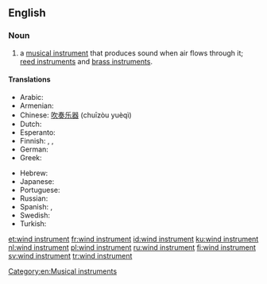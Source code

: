 ==English==

===Noun===
{{en-noun|head=[[wind]] [[instrument]]}}

# {{context|music|lang=en}} a [[musical instrument]] that produces sound when air flows through it; [[reed instrument]]s and [[brass instrument]]s.

====Translations====
{{trans-top|type of musical instrument}}
* Arabic: {{t|ar|آلة الفم|f|tr=’ālati l-fam}}
* Armenian: {{t|hy|փողային նվագարան|tr=p'oġayin nvagaran}}
* Chinese: [[吹奏乐器]] (chuīzòu yuèqì)
* Dutch: {{t+|nl|blaasinstrument|n}}
* Esperanto: {{t|eo|blovinstrumento}}
* Finnish: {{t+|fi|puhallin}}, {{t+|fi|puhallinsoitin}}, {{t+|fi|puhallussoitin}}
* German: {{t+|de|Blasinstrument|n}}
* Greek: {{t|el|πνευστό όργανο|n}}
{{trans-mid}}
* Hebrew: {{t+|he|כלי נשיפה|tr=kli neshifa}}
* Japanese: {{t+|ja|管楽器|tr=かんがっき, kangakki}}
* Portuguese: {{t|pt|instrumento de sopro|m}}
* Russian: {{t+|ru|духовой инструмент|m|tr=duχovój instrum'ént}}
* Spanish: {{t|es|instrumento de viento|m}}, {{t|es|aerófono|m}}
* Swedish: {{t+|sv|blåsinstrument}}
* Turkish: {{t+|tr|üflemeli çalgı}}
{{trans-bottom}}

[[Category:en:Musical instruments]]

[[et:wind instrument]]
[[fr:wind instrument]]
[[id:wind instrument]]
[[ku:wind instrument]]
[[nl:wind instrument]]
[[pl:wind instrument]]
[[ru:wind instrument]]
[[fi:wind instrument]]
[[sv:wind instrument]]
[[tr:wind instrument]]